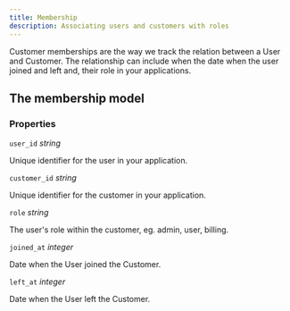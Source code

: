 ```yaml
---
title: Membership
description: Associating users and customers with roles
---
```


Customer memberships are the way we track the relation between a User and Customer. The relationship can include when the date when the user joined and left and, their role in your applications.

## The membership model

### Properties

`user_id` _string_

Unique identifier for the user in your application.

`customer_id`  _string_

Unique identifier for the customer in your application.

`role`  _string_

The user's role within the customer, eg. admin, user, billing.

`joined_at` _integer_

Date when the User joined the Customer.

`left_at` _integer_

Date when the User left the Customer.
